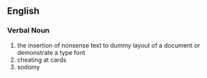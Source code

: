 ==English==
===Verbal Noun===
#the insertion of nonsense text to dummy layout of a document or demonstrate a type font
#cheating at cards
#sodomy